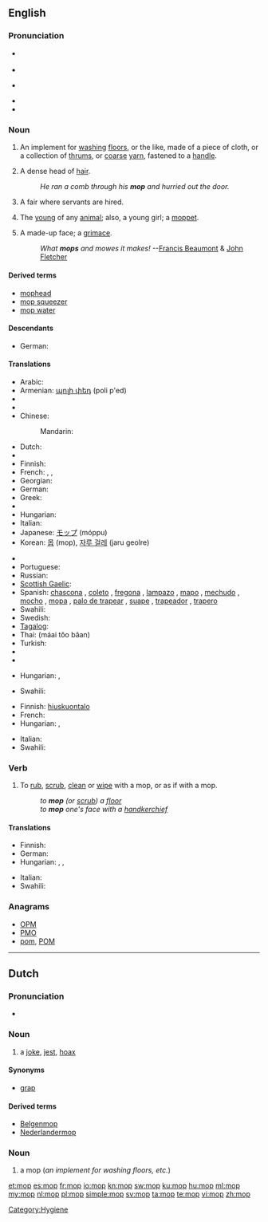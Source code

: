{{also|Mop}}
==English==

===Pronunciation===
* {{a|RP}} {{IPA|/mɒp/}}
* {{rhymes|ɒp}}
* {{a|GA}} {{IPA|/mɑp/}}
* {{rhymes|ɑp}}
* {{audio|en-us-mop.ogg|Audio (US)}}

===Noun===
{{en-noun}}
{{wikipedia}}

# An implement for [[washing]] [[floors]], or the like, made of a  piece of cloth, or a collection of [[thrums]], or [[coarse]] [[yarn]], fastened to a [[handle]].
# {{humorous}} A dense head of [[hair]].
#: ''He ran a comb through his '''mop''' and hurried out the door.''
# {{British|dialect}} A fair where servants are hired.
# {{British|dialect}} The [[young]] of any [[animal]]; also, a young girl; a [[moppet]].
# A made-up face; a [[grimace]].
#: ''What '''mops''' and mowes it makes!'' --[[w:Francis Beaumont|Francis Beaumont]] & [[w:John Fletcher (playwright)|John Fletcher]]

====Derived terms====
* [[mophead]]
* [[mop squeezer]]
* [[mop water]]

====Descendants====
* German: {{l|de|Mopp}}

====Translations====
{{trans-top|implement for washing floors}}
* Arabic: {{Arab|[[ممسحة|مِمْسَحَة]]}} {{IPAchar|(mímʂaħa)}} {{f}}
* Armenian: [[պոլի փեդ]] (poli p'ed)
* {{trreq|eu}}
* {{trreq|ca}}
* Chinese:
*: Mandarin: {{t-|cmn|拖把|tr=tuōbǎ|sc=Hani}}
* Dutch: {{t+|nl|zwabber}}
* {{trreq|eo}}
* Finnish: {{t+|fi|moppi}}
* French: {{t+|fr|serpillière|f}}, {{qualifier|Quebec}} {{t+|fr|vadrouille|f}}, {{qualifier|Quebec}} {{t+|fr|mop|f}}
* Georgian: {{t-|ka|შვაბრა|tr=švabra|sc=Geor|xs=Georgian}}
* German: {{t-|de|Mopp|m}}
* Greek: {{t-|el|tr=sfoungarístra|sc=Grek|σφουγγαρίστρα|f}}
* {{trreq|he}}
* Hungarian: {{t+|hu|felmosórongy}}
* Italian: {{t-|it|lavapavimenti|m}}
* Japanese: [[モップ]] (móppu)
* Korean: [[몹]] (mop), [[자루 걸레]] (jaru geolre)
{{trans-mid}}
* {{trreq|ang}}
* Portuguese: {{t+|pt|esfregão|m}}
* Russian: {{t+|ru|швабра|f|tr=švábra}}
* [[Scottish Gaelic]]: {{t|gd|sguab|f}}
* Spanish: [[chascona]] {{f}} {{qualifier|Chile}}, [[coleto]] {{m}} {{qualifier|Venezuela - especially colloquial usage ; strictly speaking, "coleto" means "floorcloth"}}, [[fregona]] {{f}} {{qualifier|Spain}}, [[lampazo]] {{m}} {{qualifier|Argentina|Nicaragua|Northwestern Venezuela}}, [[mapo]] {{m}} {{qualifier|Puerto Rico}}, [[mechudo]] {{m}} {{qualifier|Mexico}}, [[mocho]] {{m}} {{qualifier|Eastern Spain}}, [[mopa]] {{f}} {{qualifier|Venezuela - especially commercial usage}}, [[palo de trapear]] {{m}} {{qualifier|Cuba}}, [[suape]] {{m}} {{qualifier|Dominican Republic}}, [[trapeador]] {{m}} {{qualifier|Central America|Cuba|Ecuador|Mexico|Peru}}, [[trapero]] {{m}} {{qualifier|Colombia}}
* Swahili: {{t+|sw|deki|xs=Swahili}}
* Swedish: {{t-|sv|mopp|c}}
* [[Tagalog]]: {{t-|tl|lampaso|xs=Tagalog}}
* Thai: {{Thai|[[ไม้ถูบ้าน]]}} (máai tŏo bâan)
* Turkish: {{t|tr|paspas}}
* {{trreq|vi}}
* {{trreq|fa}}
{{trans-bottom}}

{{trans-top|a grimace}}
* Hungarian: {{t|hu|grimasz}}, {{t|hu|fintor}}
{{trans-mid}}
* Swahili: {{t+|sw|deki|xs=Swahili}}
{{trans-bottom}}

{{trans-top|head of hair}}
* Finnish: [[hiuskuontalo]]
* French: {{t+|fr|tignasse|f}}
* Hungarian: {{t-|hu|hajtincs}}, {{t|hu|hajcsomó}}
{{trans-mid}}
* Italian: {{t+|it|zazzera|f}}
* Swahili: {{t+|sw|deki|xs=Swahili}}
{{trans-bottom}}

===Verb===
{{en-verb|mop|p|ing}}

# {{transitive}} To [[rub]], [[scrub]], [[clean]] or [[wipe]] with a mop, or as if with a mop.
#: ''to '''mop''' (or [[scrub]]) a [[floor]]''
#: ''to '''mop''' one's face with a [[handkerchief]]''

====Translations====
{{trans-top|to rub, scrub, clean or wipe with a mop, or as if with a mop}}
* Finnish: {{t+|fi|mopata}}
* German: {{t-|de|moppen}}
* Hungarian: {{t-|hu|felmos}}, {{t|hu|feltöröl}}, {{t|hu|felsúrol}}
{{trans-mid}}
* Italian: {{t+|it|asciugare}}
* Swahili: {{t+|sw|deki|xs=Swahili}}
{{trans-bottom}}

===Anagrams===
* [[OPM#English|OPM]]
* [[PMO#English|PMO]]
* [[pom#English|pom]], [[POM#English|POM]]

----

==Dutch==

===Pronunciation===
* {{rhymes|ɔp|lang=nl}}

===Noun===
{{nl-noun|g=m|moppen}}

# a [[joke]], [[jest]], [[hoax]]

====Synonyms====
* [[grap]]

====Derived terms====
* [[Belgenmop]]
* [[Nederlandermop]]

===Noun===
{{nl-noun|mops|*}}

# a mop (''an implement for washing floors, etc.'')

[[Category:Hygiene]]

[[et:mop]]
[[es:mop]]
[[fr:mop]]
[[io:mop]]
[[kn:mop]]
[[sw:mop]]
[[ku:mop]]
[[hu:mop]]
[[ml:mop]]
[[my:mop]]
[[nl:mop]]
[[pl:mop]]
[[simple:mop]]
[[sv:mop]]
[[ta:mop]]
[[te:mop]]
[[vi:mop]]
[[zh:mop]]